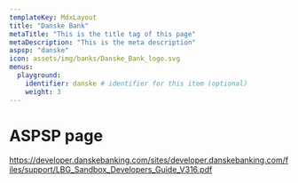 ```yaml
---
templateKey: MdxLayout
title: "Danske Bank"
metaTitle: "This is the title tag of this page"
metaDescription: "This is the meta description"
aspsp: "danske"
icon: assets/img/banks/Danske_Bank_logo.svg
menus:
  playground: 
    identifier: danske # identifier for this item (optional)
    weight: 3
---
```


# ASPSP page

https://developer.danskebanking.com/sites/developer.danskebanking.com/files/support/LBG_Sandbox_Developers_Guide_V316.pdf

